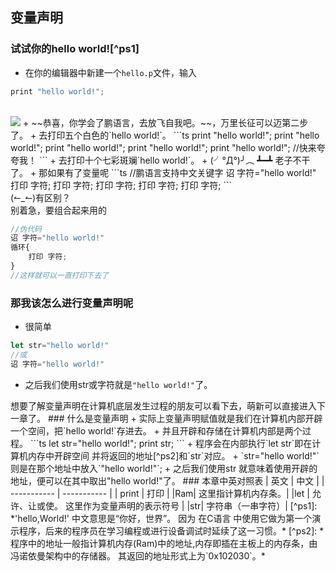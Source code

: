 
## 变量声明
### 试试你的hello world![^ps1]
+ 在你的编辑器中新建一个`hello.p`文件，输入
```javascript
print "hello world!";
```
<br/>
<Image src="/hello.png" className='w-full'/>
+ ~~恭喜，你学会了鹏语言，去放飞自我吧。~~，万里长征可以迈第二步了。
+ 去打印五个白色的`hello world!`。
```ts
print "hello world!";
print "hello world!";
print "hello world!";
print "hello world!";
print "hello world!";
//快来夸夸我！
```
+ 去打印十个七彩斑斓`hello world!`。
+ (╯°Д°)╯︵ ┻━┻ 老子不干了。
+ 那如果有了变量呢
```ts
//鹏语言支持中文关键字
诏 字符="hello world!"
打印 字符;
打印 字符;
打印 字符;
打印 字符;
打印 字符;
```
<br/>
<div class="chat chat-start">
  <div class="chat-bubble">
  (↼_↼)有区别？
  </div>
</div>
<div class="chat chat-end">
  <div class="chat-bubble">别着急，要组合起来用的</div>
</div>

```ts
//伪代码
诏 字符="hello world!"
循环{
    打印 字符;
}
//这样就可以一直打印下去了
```
### 那我该怎么进行变量声明呢
+ 很简单
```ts
let str="hello world!"
//或
诏 字符="hello world!"
```
+ 之后我们使用str或字符就是`"hello world!"`了。

<Callout type="info" >
  想要了解变量声明在计算机底层发生过程的朋友可以看下去，萌新可以直接进入<Link href="./type" className="title">下一章</Link>了。
</Callout>
### 什么是变量声明
+ 实际上变量声明赋值就是我们在计算机内部开辟一个空间，把`hello world!`存进去。
+ 并且开辟和存储在计算机内部是两个过程。
```ts
let str="hello world!";
print str;
```
+ 程序会在内部执行`let str`即在计算机内存中开辟空间 并将返回的地址[^ps2]和`str`对应。
+ `str="hello world!"`则是在那个地址中放入`"hello world!"`;
+ 之后我们使用str 就意味着使用开辟的地址，便可以在其中取出"hello world!"了。
### 本章中英对照表
| 英文      | 中文 |
| ----------- | ----------- |
| print | 打印    |
|Ram| 这里指计算机内存条。|
|let | 允许、让或使。 这里作为变量声明的表示符号 |
|str| 字符串（一串字符）|
[^ps1]: *'hello,World!' 中文意思是“你好，世界”。
因为 在C语言 中使用它做为第一个演示程序，后来的程序员在学习编程或进行设备调试时延续了这一习惯。* 
[^ps2]: *程序中的地址一般指计算机内存(Ram)中的地址,内存即插在主板上的内存条，由<Link href="../talk/architecture" className="title">冯诺依曼架构</Link>中的存储器。
其返回的地址形式上为`0x102030`。*